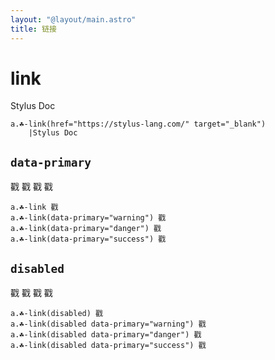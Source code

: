 ```yaml
---
layout: "@layout/main.astro"
title: 链接
---
```



# link

<Link href="https://stylus-lang.com/" target="_blank">Stylus Doc</Link>

```pug
a.☘-link(href="https://stylus-lang.com/" target="_blank")
    |Stylus Doc
```


## `data-primary`

<Link>戳</Link>
<Link primary="warning">戳</Link>
<Link primary="danger">戳</Link>
<Link primary="success">戳</Link>

```pug
a.☘-link 戳
a.☘-link(data-primary="warning") 戳
a.☘-link(data-primary="danger") 戳
a.☘-link(data-primary="success") 戳
```


## `disabled`

<Link disabled>戳</Link>
<Link disabled primary="warning">戳</Link>
<Link disabled primary="danger">戳</Link>
<Link disabled primary="success">戳</Link>

```pug
a.☘-link(disabled) 戳
a.☘-link(disabled data-primary="warning") 戳
a.☘-link(disabled data-primary="danger") 戳
a.☘-link(disabled data-primary="success") 戳
```